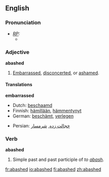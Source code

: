==English==
===Pronunciation===
* ''[[RP]]:''
** {{IPA|/əˈbæʃt/}}

===Adjective===
'''abashed'''
# [[embarrassed|Embarrassed]], [[disconcerted]], or [[ashamed]].

====Translations====
'''embarrassed'''
{{top}}
*Dutch: [[beschaamd]]
*Finnish: [[hämillään]], [[hämmentynyt]]
*German: [[beschämt]], [[verlegen]]
{{mid}}
*Persian: [[خجالت زده]], [[شرمسار]]
{{bottom}}

===Verb===
'''abashed'''
# Simple past and past participle of ''to [[abash]]''.

[[fr:abashed]]
[[io:abashed]]
[[fi:abashed]]
[[zh:abashed]]
